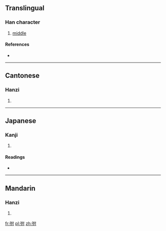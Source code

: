 ==Translingual==

===Han character===
{{Han char|rn=57|rad=弓|as=05|sn=8|four=1424<sub>0</sub>|canj=弓人木戈 (NODI)|ids=⿰[[弓]][[付]]}}

# [[middle]]

====References====
* {{Han ref|kx=0357.260|dkj=09749|dj=0674.080|hdz=20993.020|uh=5F23|ud=24355|bh=CC72|bd=52338}}

----

==Cantonese==

===Hanzi===
{{yue-hanzi|jyut=[[fu2]]|y=fu2}}

# {{defn|lang=yue|sort=弓05}}

----

==Japanese==

===Kanji===
{{ja-kanji|grade=|rs=弓05}}

# {{defn|lang=ja|sort=弓05}}

====Readings====
* {{ja-readings|on=[[ふ]] (fu)|kun=[[ゆずか]] (yuzuka)}}

----

==Mandarin==

===Hanzi===
{{cmn-hanzi|pin=[[fǔ]] ([[fu3]])|wg=fu<sup>3</sup>}}

# {{defn|lang=cmn|sort=弓05}}

[[fr:弣]]
[[pl:弣]]
[[zh:弣]]
